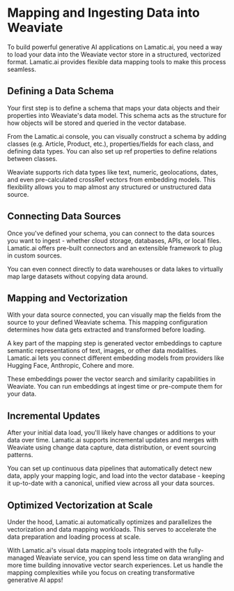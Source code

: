 # Mapping and Ingesting Data into Weaviate

To build powerful generative AI applications on Lamatic.ai, you need a way to load your data into the Weaviate vector store in a structured, vectorized format. Lamatic.ai provides flexible data mapping tools to make this process seamless.

## Defining a Data Schema

Your first step is to define a schema that maps your data objects and their properties into Weaviate's data model. This schema acts as the structure for how objects will be stored and queried in the vector database.

From the Lamatic.ai console, you can visually construct a schema by adding classes (e.g. Article, Product, etc.), properties/fields for each class, and defining data types. You can also set up ref properties to define relations between classes.

Weaviate supports rich data types like text, numeric, geolocations, dates, and even pre-calculated crossRef vectors from embedding models. This flexibility allows you to map almost any structured or unstructured data source.

## Connecting Data Sources

Once you've defined your schema, you can connect to the data sources you want to ingest - whether cloud storage, databases, APIs, or local files. Lamatic.ai offers pre-built connectors and an extensible framework to plug in custom sources.

You can even connect directly to data warehouses or data lakes to virtually map large datasets without copying data around.

## Mapping and Vectorization

With your data source connected, you can visually map the fields from the source to your defined Weaviate schema. This mapping configuration determines how data gets extracted and transformed before loading.

A key part of the mapping step is generated vector embeddings to capture semantic representations of text, images, or other data modalities. Lamatic.ai lets you connect different embedding models from providers like Hugging Face, Anthropic, Cohere and more.

These embeddings power the vector search and similarity capabilities in Weaviate. You can run embeddings at ingest time or pre-compute them for your data.

## Incremental Updates

After your initial data load, you'll likely have changes or additions to your data over time. Lamatic.ai supports incremental updates and merges with Weaviate using change data capture, data distribution, or event sourcing patterns.

You can set up continuous data pipelines that automatically detect new data, apply your mapping logic, and load into the vector database - keeping it up-to-date with a canonical, unified view across all your data sources.

## Optimized Vectorization at Scale  

Under the hood, Lamatic.ai automatically optimizes and parallelizes the vectorization and data mapping workloads. This serves to accelerate the data preparation and loading process at scale.

With Lamatic.ai's visual data mapping tools integrated with the fully-managed Weaviate service, you can spend less time on data wrangling and more time building innovative vector search experiences. Let us handle the mapping complexities while you focus on creating transformative generative AI apps!